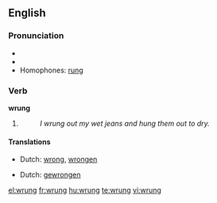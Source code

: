 ==English==

===Pronunciation===
* {{IPA|/'rʌɳ/}}
* {{audio|En-us-wrung.ogg|Audio (US)}}
* Homophones: [[rung]]

===Verb===
'''wrung'''

# {{past of|wring}}
#: ''I wrung out my wet jeans and hung them out to dry.''

====Translations====
{{trans-top|past tense of wring}}
* Dutch: [[wrong]], [[wrongen]]
{{trans-mid}}
{{trans-bottom}}

{{trans-top|past participle of wring}}
* Dutch: [[gewrongen]]
{{trans-mid}}
{{trans-bottom}}

[[el:wrung]]
[[fr:wrung]]
[[hu:wrung]]
[[te:wrung]]
[[vi:wrung]]